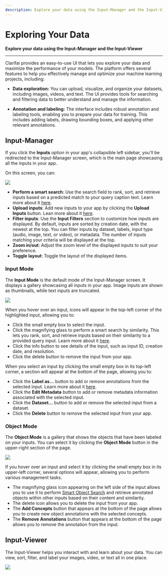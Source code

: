 ```yaml
---
description: Explore your data using the Input-Manager and the Input-Viewer pages
---
```


# Exploring Your Data

**Explore your data using the Input-Manager and the Input-Viewer**
<hr />

Clarifai provides an easy-to-use UI that lets you explore your data and maximize the performance of your models. The platform offers several features to help you effectively manage and optimize your machine learning projects, including:

- **Data exploration:** You can upload, visualize, and organize your datasets, including images, videos, and text. The UI provides tools for searching and filtering data to better understand and manage the information.

- **Annotation and labeling:** The interface includes robust annotation and labeling tools, enabling you to prepare your data for training. This includes adding labels, drawing bounding boxes, and applying other relevant annotations.

## Input-Manager

If you click the **Inputs** option in your app's collapsible left sidebar, you'll be redirected to the Input-Manager screen, which is the main page showcasing all the inputs in your app.

On this screen, you can:

![](/img/community_2/data_explorer_1.png)

- **Perform a smart search**: Use the search field to rank, sort, and retrieve inputs based on a predicted match to your query caption text. Learn more about it [here](https://docs.clarifai.com/portal-guide/psearch/visual-search/#smart-image-search-by-caption). 
- **Upload inputs**: Add new inputs to your app by clicking the **Upload Inputs** button. Lean more about it [here](https://docs.clarifai.com/portal-guide/data/#upload-inputs). 
- **Filter inputs**: Use the **Input Filters** section to customize how inputs are displayed. By default, inputs are sorted by creation date, with the newest at the top. You can filter inputs by dataset, labels, input type (audio, image, text, or video), or metadata. The number of inputs matching your criteria will be displayed at the top.
- **Zoom in/out**: Adjust the zoom level of the displayed inputs to suit your preference.
- **Toggle layout**: Toggle the layout of the displayed items. 

### Input Mode

The **Input Mode** is the default mode of the Input-Manager screen. It displays a gallery showcasing all inputs in your app. Image inputs are shown as thumbnails, while text inputs are truncated.

![](/img/community_2/data_explorer_2.png)

When you hover over an input, icons will appear in the top-left corner of the highlighted input, allowing you to:

- Click the small empty box to select the input. 
- Click the magnifying glass to perform a smart search by similarity. This lets you rank, sort, and retrieve inputs based on their similarity to a provided query input. Learn more about it [here](https://docs.clarifai.com/portal-guide/psearch/visual-search#smart-image-search-by-visual-similarity).
- Click the info button to see details of the input, such as input ID, creation date, and resolution.
- Click the delete button to remove the input from your app.

When you select an input by clicking the small empty box in its top-left corner, a section will appear at the bottom of the page, allowing you to:

- Click the **Label as…** button to add or remove annotations from the selected input. Learn more about it [here](https://docs.clarifai.com/portal-guide/annotate/create-get-update-delete#via-the-inputs-manager-page).
- Click the **Edit Metadata** button to add or remove metadata information associated with the selected input.
- Click the **Dataset…** button to add or remove the selected input from a dataset.
- Click the **Delete** button to remove the selected input from your app.

### Object Mode

The **Object Mode** is a gallery that shows the objects that have been labeled on your inputs. You can select it by clicking the **Object Mode** button in the upper-right section of the page. 

![](/img/community_2/data_explorer_3.png)

If you hover over an input and select it by clicking the small empty box in its upper-left corner, several options will appear, allowing you to perform various management tasks.

- The magnifying glass icon appearing on the left side of the input allows you to use it to perform [Smart Object Search](https://docs.clarifai.com/portal-guide/psearch/prank) and retrieve annotated objects within other inputs based on their content and similarity.
- The delete icon allows you to delete the input from your app.
- The **Add Concepts** button that appears at the bottom of the page allows you to create new object annotations with the selected concepts.
- The **Remove Annotations** button that appears at the bottom of the page allows you to remove the annotation from the input.

## Input-Viewer

The Input-Viewer helps you interact with and learn about your data. You can view, sort, filter, and label your images, video, or text all in one place.


![](/img/community_2/explorer_1.png)




